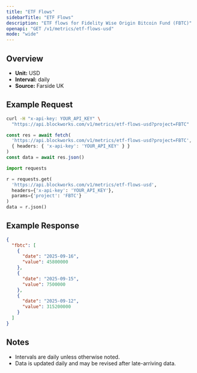 ```yaml
---
title: "ETF Flows"
sidebarTitle: "ETF Flows"
description: "ETF flows for Fidelity Wise Origin Bitcoin Fund (FBTC)"
openapi: "GET /v1/metrics/etf-flows-usd"
mode: "wide"
---
```


## Overview

- **Unit:** USD
- **Interval:** daily
- **Source:** Farside UK

## Example Request

<CodeGroup>

```bash cURL
curl -H "x-api-key: YOUR_API_KEY" \
  "https://api.blockworks.com/v1/metrics/etf-flows-usd?project=FBTC"
```

```typescript TypeScript
const res = await fetch(
  'https://api.blockworks.com/v1/metrics/etf-flows-usd?project=FBTC',
  { headers: { 'x-api-key': 'YOUR_API_KEY' } }
)
const data = await res.json()
```

```python Python
import requests

r = requests.get(
  'https://api.blockworks.com/v1/metrics/etf-flows-usd',
  headers={'x-api-key': 'YOUR_API_KEY'},
  params={'project': 'FBTC'}
)
data = r.json()
```

</CodeGroup>

## Example Response

```json
{
  "fbtc": [
    {
      "date": "2025-09-16",
      "value": 45800000
    },
    {
      "date": "2025-09-15",
      "value": 7500000
    },
    {
      "date": "2025-09-12",
      "value": 315200000
    }
  ]
}
```

## Notes
- Intervals are daily unless otherwise noted.
- Data is updated daily and may be revised after late-arriving data.